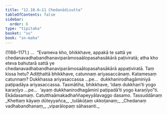 ```yaml
---
title: "12.10.6–11 Chedanādisutta"
tableOfContents: false
sidebar:
  order: 6
type: "tipitaka"
basket: "su"
book: "sn-maha"
---
```



<DynamicBreadcrumb />

<Paragraph type="center" book="sn-maha">
(1166–1171.)
</Paragraph>

<Paragraph number="2515" book="sn-maha">
…  “Evameva kho, bhikkhave, appakā te sattā ye chedanavadhabandhanaviparāmosaālopasahasākārā paṭiviratā; atha kho eteva bahutarā sattā ye chedanavadhabandhanaviparāmosaālopasahasākārā appaṭiviratā. Taṃ kissa hetu? Adiṭṭhattā bhikkhave, catunnaṃ ariyasaccānaṃ. Katamesaṃ catunnaṃ? Dukkhassa ariyasaccassa …pe…  dukkhanirodhagāminiyā paṭipadāya ariyasaccassa.
</Paragraph>

<Paragraph number="2516" book="sn-maha">
Tasmātiha, bhikkhave, ‘idaṃ dukkhan’ti yogo karaṇīyo …pe…  ‘ayaṃ dukkhanirodhagāminī paṭipadā’ti yogo karaṇīyo”ti.

</Paragraph>

<Paragraph number="2517" type="center" book="sn-maha">
Ekādasamaṃ.



</Paragraph>

<Paragraph number="2518" type="center" book="sn-maha">
Catutthaāmakadhaññapeyyālavaggo dasamo.



</Paragraph>

<Paragraph number="2519" type="center" book="sn-maha">
Tassuddānaṃ


</Paragraph>

<Paragraph number="2520" type="verses" book="sn-maha">
_Khettaṃ kāyaṃ dūteyyañca,_  
_tulākūṭaṃ ukkoṭanaṃ;_  
_Chedanaṃ vadhabandhanaṃ,_  
_viparālopaṃ sāhasanti._
</Paragraph>